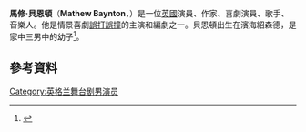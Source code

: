 {{Infobox person
| name                  = Mathew Baynton
| image                 = 
| caption               =
| birth_date            = {{Birth date and age|1980|11|18|df=yes}}
| birth_place           = 英格蘭[[濱海紹森德|濱海紹森德]]
| occupation            = 演員，作家，喜劇演員，歌手，音樂人
| yearsactive           = 2007{{ndash}}現在
| spouse                =
| children              = 1
| domesticpartner       =
| website               = {{URL|http://www.dogears.org}}
}}
'''馬修·貝恩頓'''（'''Mathew Baynton'''，{{bd|1980年|9月23日}}）是一位[[英國|英國]]演員、作家、喜劇演員、歌手、音樂人。他是情景喜劇[[誤打誤撞|誤打誤撞]]的主演和編劇之一。貝恩頓出生在濱海紹森德，是家中三男中的幼子<ref>{{cite web|url=http://www.calmccrystal.com/index.php?feature_id=33|title=Cal McCrystal|publisher=|access-date=2016-03-22|archive-date=2016-03-03|archive-url=https://web.archive.org/web/20160303211818/http://www.calmccrystal.com/index.php?feature_id=33|dead-url=no}}</ref>。
==參考資料==
{{Reflist}}
[[Category:英格兰舞台剧男演员|Category:英格兰舞台剧男演员]]